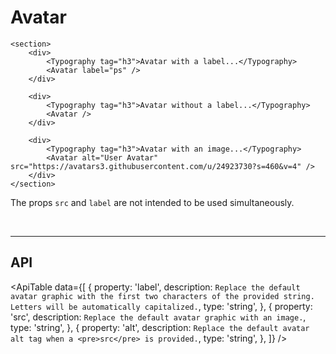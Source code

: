 
# Avatar

<ComponentInfo title="Avatar" />

```tsx live
<section>
    <div>
        <Typography tag="h3">Avatar with a label...</Typography>
        <Avatar label="ps" />
    </div>

    <div>
        <Typography tag="h3">Avatar without a label...</Typography>
        <Avatar />
    </div>

    <div>
        <Typography tag="h3">Avatar with an image...</Typography>
        <Avatar alt="User Avatar" src="https://avatars3.githubusercontent.com/u/24923730?s=460&v=4" />
    </div>
</section>
```

The props `src` and `label` are not intended to be used simultaneously.

<br  />

---

## API

<ApiTable data={[
    {
        property: 'label',
        description: `Replace the default avatar graphic with the first two characters of the
            provided string. Letters will be automatically capitalized.`,
        type: 'string',
    },
    {
        property: 'src',
        description: `Replace the default avatar graphic with an image.`,
        type: 'string',
    },
    {
        property: 'alt',
        description: `Replace the default avatar alt tag when a <pre>src</pre> is provided.`,
        type: 'string',
    },
]} />
